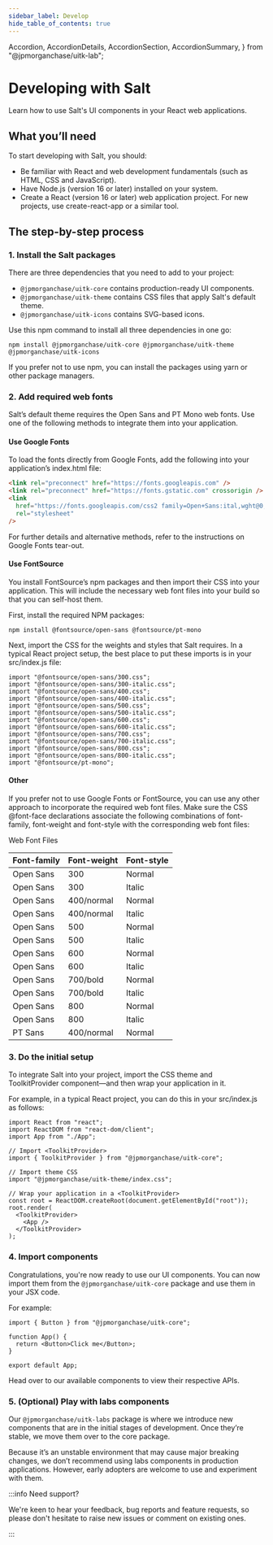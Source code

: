 ```yaml
---
sidebar_label: Develop
hide_table_of_contents: true
---
```


  Accordion,
  AccordionDetails,
  AccordionSection,
  AccordionSummary,
} from "@jpmorganchase/uitk-lab";

# Developing with Salt

<Content toc={toc}>

Learn how to use Salt's UI components in your React web applications.

## What you’ll need

To start developing with Salt, you should:

- Be familiar with React and web development fundamentals (such as HTML, CSS and JavaScript).
- Have Node.js (version 16 or later) installed on your system.
- Create a React (version 16 or later) web application project. For new projects, use create-react-app or a similar tool.

## The step-by-step process

### 1. Install the Salt packages

There are three dependencies that you need to add to your project:

- `@jpmorganchase/uitk-core` contains production-ready UI components.
- `@jpmorganchase/uitk-theme` contains CSS files that apply Salt's default theme.
- `@jpmorganchase/uitk-icons` contains SVG-based icons.

Use this npm command to install all three dependencies in one go:

```
npm install @jpmorganchase/uitk-core @jpmorganchase/uitk-theme @jpmorganchase/uitk-icons
```

If you prefer not to use npm, you can install the packages using yarn or other package managers.

### 2. Add required web fonts

Salt’s default theme requires the Open Sans and PT Mono web fonts. Use one of the following methods to integrate them into your application.

#### Use Google Fonts

To load the fonts directly from Google Fonts, add the following into your application’s index.html file:

```html
<link rel="preconnect" href="https://fonts.googleapis.com" />
<link rel="preconnect" href="https://fonts.gstatic.com" crossorigin />
<link
  href="https://fonts.googleapis.com/css2 family=Open+Sans:ital,wght@0,300;0,400;0,500;0,600;0,700;0,800;1,300;1,400;1,500;1,600;1,700;1,800&family=PT+Mono&display=swap"
  rel="stylesheet"
/>
```

For further details and alternative methods, refer to the instructions on Google Fonts tear-out.

#### Use FontSource

You install FontSource’s npm packages and then import their CSS into your application. This will include the necessary web font files into your build so that you can self-host them.

First, install the required NPM packages:

```
npm install @fontsource/open-sans @fontsource/pt-mono
```

Next, import the CSS for the weights and styles that Salt requires. In a typical React project setup, the best place to put these imports is in your src/index.js file:

```tsx
import "@fontsource/open-sans/300.css";
import "@fontsource/open-sans/300-italic.css";
import "@fontsource/open-sans/400.css";
import "@fontsource/open-sans/400-italic.css";
import "@fontsource/open-sans/500.css";
import "@fontsource/open-sans/500-italic.css";
import "@fontsource/open-sans/600.css";
import "@fontsource/open-sans/600-italic.css";
import "@fontsource/open-sans/700.css";
import "@fontsource/open-sans/700-italic.css";
import "@fontsource/open-sans/800.css";
import "@fontsource/open-sans/800-italic.css";
import "@fontsource/pt-mono";
```

#### Other

If you prefer not to use Google Fonts or FontSource, you can use any other approach to incorporate the required web font files. Make sure the CSS @font-face declarations associate the following combinations of font-family, font-weight and font-style with the corresponding web font files:

<Accordion>
  <AccordionSection id="web-font-files">
    <AccordionSummary>Web Font Files</AccordionSummary>
    <AccordionDetails>
      <table>
        <thead>
          <tr>
            <th>Font-family</th>
            <th>Font-weight</th>
            <th>Font-style</th>
          </tr>
        </thead>
        <tbody>
          <tr>
            <td>Open Sans</td>
            <td>300</td>
            <td>Normal</td>
          </tr>
          <tr>
            <td>Open Sans</td>
            <td>300</td>
            <td>Italic</td>
          </tr>
          <tr>
            <td>Open Sans</td>
            <td>400/normal</td>
            <td>Normal</td>
          </tr>
          <tr>
            <td>Open Sans</td>
            <td>400/normal</td>
            <td>Italic</td>
          </tr>
          <tr>
            <td>Open Sans</td>
            <td>500</td>
            <td>Normal</td>
          </tr>
          <tr>
            <td>Open Sans</td>
            <td>500</td>
            <td>Italic</td>
          </tr>
          <tr>
            <td>Open Sans</td>
            <td>600</td>
            <td>Normal</td>
          </tr>
          <tr>
            <td>Open Sans</td>
            <td>600</td>
            <td>Italic</td>
          </tr>
          <tr>
            <td>Open Sans</td>
            <td>700/bold</td>
            <td>Normal</td>
          </tr>
          <tr>
            <td>Open Sans</td>
            <td>700/bold</td>
            <td>Italic</td>
          </tr>
          <tr>
            <td>Open Sans</td>
            <td>800</td>
            <td>Normal</td>
          </tr>
          <tr>
            <td>Open Sans</td>
            <td>800</td>
            <td>Italic</td>
          </tr>
          <tr>
            <td>PT Sans</td>
            <td>400/normal</td>
            <td>Normal</td>
          </tr>
        </tbody>
      </table>
    </AccordionDetails>
  </AccordionSection>
</Accordion>

### 3. Do the initial setup

To integrate Salt into your project, import the CSS theme and ToolkitProvider component—and then wrap your application in it.

For example, in a typical React project, you can do this in your src/index.js as follows:

```tsx
import React from "react";
import ReactDOM from "react-dom/client";
import App from "./App";

// Import <ToolkitProvider>
import { ToolkitProvider } from "@jpmorganchase/uitk-core";

// Import theme CSS
import "@jpmorganchase/uitk-theme/index.css";

// Wrap your application in a <ToolkitProvider>
const root = ReactDOM.createRoot(document.getElementById("root"));
root.render(
  <ToolkitProvider>
    <App />
  </ToolkitProvider>
);
```

### 4. Import components

Congratulations, you're now ready to use our UI components. You can now import them from the `@jpmorganchase/uitk-core` package and use them in your JSX code.

For example:

```tsx
import { Button } from "@jpmorganchase/uitk-core";

function App() {
  return <Button>Click me</Button>;
}

export default App;
```

Head over to our available components to view their respective APIs.

### 5. (Optional) Play with labs components

Our `@jpmorganchase/uitk-labs` package is where we introduce new components that are in the initial stages of development. Once they’re stable, we move them over to the core package.

Because it’s an unstable environment that may cause major breaking changes, we don’t recommend using labs components in production applications. However, early adopters are welcome to use and experiment with them.

:::info Need support?

We're keen to hear your feedback, bug reports and feature requests, so please don't hesitate to <Link to="/support-and-contributions">raise new issues or comment on existing ones</Link>.

:::

</Content>
